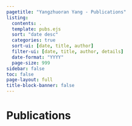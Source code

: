 ```yaml
---
pagetitle: "Yangzhuoran Yang - Publications"
listing:
  contents: .
  template: pubs.ejs
  sort: "date desc"
  categories: true
  sort-ui: [date, title, author]
  filter-ui: [date, title, author, details]
  date-format: "YYYY"
  page-size: 999
sidebar: false
toc: false
page-layout: full
title-block-banner: false
---
```


# Publications